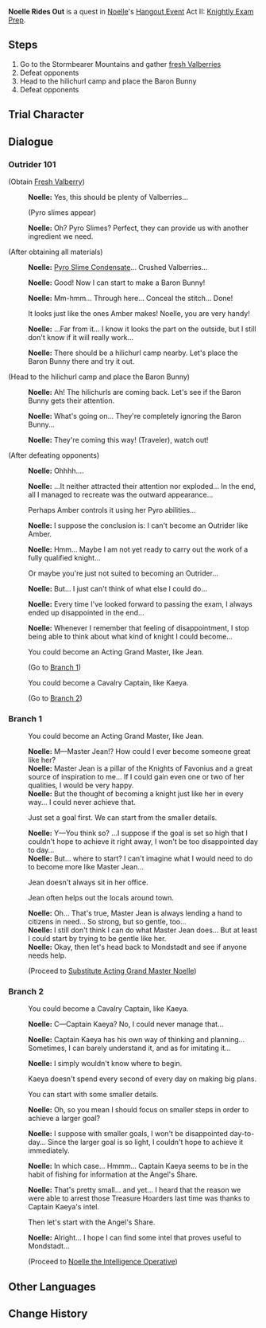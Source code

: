 {{Quest Infobox
|id            = 19090
|type          = Story
|group         = Hangout Event
|chapter       = Noelle
|actNum        = II
|act           = Knightly Exam Prep
|startLocation = [[Stormbearer Mountains]], [[Mondstadt]]
|region        = Mondstadt
|area          = Starfell Valley
|subarea       = Stormbearer Mountains
|requirement   = Complete [[Song of the Dragon and Freedom]], reach [[Adventure Rank]] 26, and spend 2 [[Story Key]]s
|next          = Substitute Acting Grand Master Noelle
|next2         = Noelle the Intelligence Operative
|characters    = Traveler; Noelle
|voiced        = yes
}}
'''Noelle Rides Out''' is a quest in [[Noelle]]'s [[Hangout Event]] Act II: [[Knightly Exam Prep]].

==Steps==
# Go to the Stormbearer Mountains and gather [[Fresh Valberry|fresh Valberries]]
# Defeat opponents {{Enemy List|Pyro Slime*4}}
# Head to the hilichurl camp and place the Baron Bunny
# Defeat opponents {{Enemy List|Pyro Hilichurl Shooter;Wooden Shield Mitachurl;Hilichurl Berserker*2;Hilichurl Fighter*3}}

==Trial Character==
{{Transclude|Noelle's_Strength|Trial Character}}

==Dialogue==
{{Quest Description|Noelle reveals to you that she is very anxious about the Knights of Favonius selection exam. At your suggestion, she decides to emulate the knights she knows in an attempt to overcome her sense of unease.}}
===Outrider 101===
{{Dialogue start}}
;(Obtain [[Fresh Valberry]])
:{{A|vo noecop002 1909001 noelle 01.ogg}} '''Noelle:''' Yes, this should be plenty of Valberries...
:;(Pyro slimes appear)
:{{A|vo noecop002 1909001 noelle 02.ogg}} '''Noelle:''' Oh? Pyro Slimes? Perfect, they can provide us with another ingredient we need.

;(After obtaining all materials)
:{{A|vo noecop002 1909001 noelle 03.ogg}} '''Noelle:''' [[Pyro Slime Condensate]]... Crushed Valberries...
:{{A|vo noecop002 1909001 noelle 04.ogg}} '''Noelle:''' Good! Now I can start to make a Baron Bunny!
:{{A|vo noecop002 1909001 noelle 05.ogg}} '''Noelle:''' Mm-hmm... Through here... Conceal the stitch... Done!
:{{DIcon}} It looks just like the ones Amber makes! Noelle, you are very handy!
:{{A|vo noecop002 1909001 noelle 06.ogg}} '''Noelle:''' ...Far from it... I know it looks the part on the outside, but I still don't know if it will really work...
:{{A|vo noecop002 1909001 noelle 07.ogg}} '''Noelle:''' There should be a hilichurl camp nearby. Let's place the Baron Bunny there and try it out.

;(Head to the hilichurl camp and place the Baron Bunny)
:{{A|vo noecop002 1909001 noelle 08.ogg}} '''Noelle:''' Ah! The hilichurls are coming back. Let's see if the Baron Bunny gets their attention.
:{{A|vo noecop002 1909001 noelle 09.ogg}} '''Noelle:''' What's going on... They're completely ignoring the Baron Bunny...
:{{A|vo noecop002 1909001 noelle 10.ogg}} '''Noelle:''' They're coming this way! (Traveler), watch out!

;(After defeating opponents)
:{{A|vo noecop002 1909002 noelle 01.ogg}} '''Noelle:''' Ohhhh....
:{{A|vo noecop002 1909002 noelle 02.ogg}} '''Noelle:''' ...It neither attracted their attention nor exploded... In the end, all I managed to recreate was the outward appearance...
:{{DIcon}} Perhaps Amber controls it using her Pyro abilities...
:{{A|vo noecop002 1909002 noelle 03.ogg}} '''Noelle:''' I suppose the conclusion is: I can't become an Outrider like Amber.
:{{A|vo noecop002 1909002 noelle 04.ogg}} '''Noelle:''' Hmm... Maybe I am not yet ready to carry out the work of a fully qualified knight...
:{{DIcon}} Or maybe you're just not suited to becoming an Outrider...
:{{A|vo noecop002 1909002 noelle 05.ogg}} '''Noelle:''' But... I just can't think of what else I could do...
:{{A|vo noecop002 1909002 noelle 06.ogg}} '''Noelle:''' Every time I've looked forward to passing the exam, I always ended up disappointed in the end...
:{{A|vo noecop002 1909002 noelle 07.ogg}} '''Noelle:''' Whenever I remember that feeling of disappointment, I stop being able to think about what kind of knight I could become...
:{{DIcon}} You could become an Acting Grand Master, like Jean.
:;(Go to [[#Branch 1|Branch 1]])
:{{DIcon}} You could become a Cavalry Captain, like Kaeya.
:;(Go to [[#Branch 2|Branch 2]])
{{Dialogue end}}

===Branch 1===
{{Dialogue start}}
:{{DIcon}} You could become an Acting Grand Master, like Jean.
:'''Noelle:''' M&mdash;Master Jean!? How could I ever become someone great like her?
:'''Noelle:''' Master Jean is a pillar of the Knights of Favonius and a great source of inspiration to me... If I could gain even one or two of her qualities, I would be very happy.
:'''Noelle:''' But the thought of becoming a knight just like her in every way... I could never achieve that.
:{{DIcon}} Just set a goal first. We can start from the smaller details.
:'''Noelle:''' Y&mdash;You think so? ...I suppose if the goal is set so high that I couldn't hope to achieve it right away, I won't be too disappointed day to day...
:'''Noelle:''' But... where to start? I can't imagine what I would need to do to become more like Master Jean...
:{{DIcon}} Jean doesn't always sit in her office.
:{{DIcon}} Jean often helps out the locals around town.
:'''Noelle:''' Oh... That's true, Master Jean is always lending a hand to citizens in need... So strong, but so gentle, too...
:'''Noelle:''' I still don't think I can do what Master Jean does... But at least I could start by trying to be gentle like her.
:'''Noelle:''' Okay, then let's head back to Mondstadt and see if anyone needs help.
:;(Proceed to [[Substitute Acting Grand Master Noelle]])
{{Dialogue end}}

===Branch 2===
{{Dialogue start}}
:{{DIcon}} You could become a Cavalry Captain, like Kaeya.
:{{A|vo noecop002 1909002 noelle 08.ogg}} '''Noelle:''' C&mdash;Captain Kaeya? No, I could never manage that...
:{{A|vo noecop002 1909002 noelle 09.ogg}} '''Noelle:''' Captain Kaeya has his own way of thinking and planning... Sometimes, I can barely understand it, and as for imitating it...
:{{A|vo noecop002 1909002 noelle 10.ogg}} '''Noelle:''' I simply wouldn't know where to begin.
:{{DIcon}} Kaeya doesn't spend every second of every day on making big plans.
:{{DIcon}} You can start with some smaller details.
:{{A|vo noecop002 1909002 noelle 11.ogg}} '''Noelle:''' Oh, so you mean I should focus on smaller steps in order to achieve a larger goal?
:{{A|vo noecop002 1909002 noelle 12.ogg}} '''Noelle:''' I suppose with smaller goals, I won't be disappointed day-to-day... Since the larger goal is so light, I couldn't hope to achieve it immediately.
:{{A|vo noecop002 1909002 noelle 13.ogg}} '''Noelle:''' In which case... Hmmm... Captain Kaeya seems to be in the habit of fishing for information at the Angel's Share.
:{{A|vo noecop002 1909002 noelle 14.ogg}} '''Noelle:''' That's pretty small... and yet... I heard that the reason we were able to arrest those Treasure Hoarders last time was thanks to Captain Kaeya's intel.
:{{DIcon}} Then let's start with the Angel's Share.
:{{A|vo noecop002 1909002 noelle 15.ogg}} '''Noelle:''' Alright... I hope I can find some intel that proves useful to Mondstadt...
:;(Proceed to [[Noelle the Intelligence Operative]])
{{Dialogue end}}

==Other Languages==
{{Other Languages
|en      = Noelle Rides Out
|zhs     = 诺艾尔的侦察行动
|zhs_rm  = Nuò'ài'ér de Zhēnchá Xíngdòng
|zht     = 諾艾爾的偵察行動
|zht_rm  = Nuò'ài'ér de Zhēnchá Xíngdòng
|zh_tl   = Noelle's Scouting Action
|ja      = ノエルの偵察行動
|ja_rm   = Noeru no Teisatsu Koudou
|ja_tl   = Noelle's Scouting Action
|ko      = 노엘의 정찰 작전
|ko_rm   = Noel-ui Jeongchal Jakjeon
|ko_tl   = Noelle's Scouting Operation
|es      = Noelle exploradora
|es_tl   = Explorer Noelle
|fr      = Noëlle, agent de reconnaissance
|fr_tl   = Noelle, Scouting Agent
|ru      = Разведывательная операция Ноэлль
|ru_tl   = Noelle's Reconnaissance Operation
|th      = อัศวินลาดตระเวน Noelle
|th_rm   = 
|th_tl   = Knight Scout Noelle
|vi      = Hành động điều tra của Noelle
|vi_tl   = 
|de      = Noelles Erkundungsfahrt
|de_tl   = Noelle's Exploratory Trip
|id      = Noelle, Operasi Pengintaian
|id_tl   = Noelle, Scouting Operation
|pt      = Superação da Noelle
|pt_tl   = 
|tr      = Kaşif Noelle
|tr_tl   = 
|it      = Noelle alla carica
|it_tl   = 
}}

==Change History==
{{Change History|1.5}}